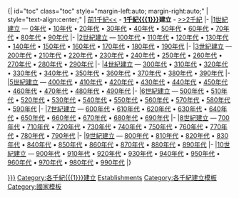 <includeonly>{| id="toc" class="toc" style="margin-left:auto; margin-right:auto;"
| style="text-align:center;" | [[:category:前1千紀{{{1}}}建立|前1千紀<<]] - '''[[1千紀]][[{{{1}}}]]建立''' - [[:category:2千紀{{{1}}}建立|>>2千紀]]
|-
|[[:Category:1世紀{{{1}}}建立|1世紀{{{1}}}建立]] &mdash; [[:Category:0年代{{{1}}}建立|0年代]] • [[:Category:10年代{{{1}}}建立|10年代]] • [[:Category:20年代{{{1}}}建立|20年代]] • [[:Category:30年代{{{1}}}建立|30年代]] • [[:Category:40年代{{{1}}}建立|40年代]] • [[:Category:50年代{{{1}}}建立|50年代]] • [[:Category:60年代{{{1}}}建立|60年代]] • [[:Category:70年代{{{1}}}建立|70年代]] • [[:Category:80年代{{{1}}}建立|80年代]] • [[:Category:90年代{{{1}}}建立|90年代]]
|-
|[[:Category:2世紀{{{1}}}建立|2世紀{{{1}}}建立]] &mdash; [[:Category:100年代{{{1}}}建立|100年代]] • [[:Category:110年代{{{1}}}建立|110年代]] • [[:Category:120年代{{{1}}}建立|120年代]] • [[:Category:130年代{{{1}}}建立|130年代]] • [[:Category:140年代{{{1}}}建立|140年代]] • [[:Category:150年代{{{1}}}建立|150年代]] • [[:Category:160年代{{{1}}}建立|160年代]] • [[:Category:170年代{{{1}}}建立|170年代]] • [[:Category:180年代{{{1}}}建立|180年代]] • [[:Category:190年代{{{1}}}建立|190年代]]
|-
|[[:Category:3世紀{{{1}}}建立|3世紀{{{1}}}建立]] &mdash; [[:Category:200年代{{{1}}}建立|200年代]] • [[:Category:210年代{{{1}}}建立|210年代]] • [[:Category:220年代{{{1}}}建立|220年代]] • [[:Category:230年代{{{1}}}建立|230年代]] • [[:Category:240年代{{{1}}}建立|240年代]] • [[:Category:250年代{{{1}}}建立|250年代]] • [[:Category:260年代{{{1}}}建立|260年代]] • [[:Category:270年代{{{1}}}建立|270年代]] • [[:Category:280年代{{{1}}}建立|280年代]] • [[:Category:290年代{{{1}}}建立|290年代]]
|-
|[[:Category:4世紀{{{1}}}建立|4世紀{{{1}}}建立]] &mdash; [[:Category:300年代{{{1}}}建立|300年代]] • [[:Category:310年代{{{1}}}建立|310年代]] • [[:Category:320年代{{{1}}}建立|320年代]] • [[:Category:330年代{{{1}}}建立|330年代]] • [[:Category:340年代{{{1}}}建立|340年代]] • [[:Category:350年代{{{1}}}建立|350年代]] • [[:Category:360年代{{{1}}}建立|360年代]] • [[:Category:370年代{{{1}}}建立|370年代]] • [[:Category:380年代{{{1}}}建立|380年代]] • [[:Category:390年代{{{1}}}建立|390年代]]
|-
|[[:Category:5世紀{{{1}}}建立|5世紀{{{1}}}建立]] &mdash; [[:Category:400年代{{{1}}}建立|400年代]] • [[:Category:410年代{{{1}}}建立|410年代]] • [[:Category:420年代{{{1}}}建立|420年代]] • [[:Category:430年代{{{1}}}建立|430年代]] • [[:Category:440年代{{{1}}}建立|440年代]] • [[:Category:450年代{{{1}}}建立|450年代]] • [[:Category:460年代{{{1}}}建立|460年代]] • [[:Category:470年代{{{1}}}建立|470年代]] • [[:Category:480年代{{{1}}}建立|480年代]] • [[:Category:490年代{{{1}}}建立|490年代]]
|-
|[[:Category:6世紀{{{1}}}建立|6世紀{{{1}}}建立]] &mdash; [[:Category:500年代{{{1}}}建立|500年代]] • [[:Category:510年代{{{1}}}建立|510年代]] • [[:Category:520年代{{{1}}}建立|520年代]] • [[:Category:530年代{{{1}}}建立|530年代]] • [[:Category:540年代{{{1}}}建立|540年代]] • [[:Category:550年代{{{1}}}建立|550年代]] • [[:Category:560年代{{{1}}}建立|560年代]] • [[:Category:570年代{{{1}}}建立|570年代]] • [[:Category:580年代{{{1}}}建立|580年代]] • [[:Category:590年代{{{1}}}建立|590年代]]
|-
|[[:Category:7世紀{{{1}}}建立|7世紀{{{1}}}建立]] &mdash; [[:Category:600年代{{{1}}}建立|600年代]] • [[:Category:610年代{{{1}}}建立|610年代]] • [[:Category:620年代{{{1}}}建立|620年代]] • [[:Category:630年代{{{1}}}建立|630年代]] • [[:Category:640年代{{{1}}}建立|640年代]] • [[:Category:650年代{{{1}}}建立|650年代]] • [[:Category:660年代{{{1}}}建立|660年代]] • [[:Category:670年代{{{1}}}建立|670年代]] • [[:Category:680年代{{{1}}}建立|680年代]] • [[:Category:690年代{{{1}}}建立|690年代]]
|-
|[[:Category:8世紀{{{1}}}建立|8世紀{{{1}}}建立]] &mdash; [[:Category:700年代{{{1}}}建立|700年代]] • [[:Category:710年代{{{1}}}建立|710年代]] • [[:Category:720年代{{{1}}}建立|720年代]] • [[:Category:730年代{{{1}}}建立|730年代]] • [[:Category:740年代{{{1}}}建立|740年代]] • [[:Category:750年代{{{1}}}建立|750年代]] • [[:Category:760年代{{{1}}}建立|760年代]] • [[:Category:770年代{{{1}}}建立|770年代]] • [[:Category:780年代{{{1}}}建立|780年代]] • [[:Category:790年代{{{1}}}建立|790年代]]
|-
|[[:Category:9世紀{{{1}}}建立|9世紀{{{1}}}建立]] &mdash; [[:Category:800年代{{{1}}}建立|800年代]] • [[:Category:810年代{{{1}}}建立|810年代]] • [[:Category:820年代{{{1}}}建立|820年代]] • [[:Category:830年代{{{1}}}建立|830年代]] • [[:Category:840年代{{{1}}}建立|840年代]] • [[:Category:850年代{{{1}}}建立|850年代]] • [[:Category:860年代{{{1}}}建立|860年代]] • [[:Category:870年代{{{1}}}建立|870年代]] • [[:Category:880年代{{{1}}}建立|880年代]] • [[:Category:890年代{{{1}}}建立|890年代]]
|-
|[[:Category:10世紀{{{1}}}建立|10世紀{{{1}}}建立]] &mdash; [[:Category:900年代{{{1}}}建立|900年代]] • [[:Category:910年代{{{1}}}建立|910年代]] • [[:Category:920年代{{{1}}}建立|920年代]] • [[:Category:930年代{{{1}}}建立|930年代]] • [[:Category:940年代{{{1}}}建立|940年代]] • [[:Category:950年代{{{1}}}建立|950年代]] • [[:Category:960年代{{{1}}}建立|960年代]] • [[:Category:970年代{{{1}}}建立|970年代]] • [[:Category:980年代{{{1}}}建立|980年代]] • [[:Category:990年代{{{1}}}建立|990年代]]
|}
[[Category:1千紀各國建立|{{{2|{{{1}}}}}}]]
[[Category:各千紀{{{1}}}建立]]
[[Category:1千紀{{{1}}}|Establishments]]
</includeonly><noinclude>
{{documentation}}
[[Category:各千紀建立模板]]
[[Category:國家模板]]
</noinclude>
